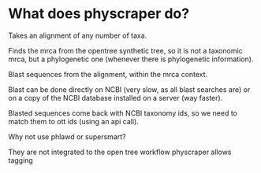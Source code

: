 # What does physcraper do?

Takes an alignment of any number of taxa.

Finds the mrca from the opentree synthetic tree, so it is not a taxonomic mrca, but a phylogenetic one (whenever there is phylogenetic information).

Blast sequences from the alignment, within the mrca context.

Blast can be done directly on NCBI (very slow, as all blast searches are) or on a copy of the NCBI database installed on a server (way faster).

Blasted sequences come back with NCBI taxonomy ids, so we need to match them to ott ids (using an api call).


Why not use phlawd or supersmart?

They are not integrated to the open tree workflow
physcraper allows tagging
